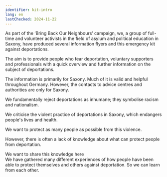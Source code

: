 ```yaml
---
identifier: kit-intro
lang: en
lastChecked: 2024-11-22
---
```


As part of the ‘Bring Back Our Neighbours’ campaign, we, a group of full-time and volunteer activists in the field of asylum and political education in Saxony, have produced several information flyers and this emergency kit against deportations.

The aim is to provide people who fear deportation, voluntary supporters and professionals with a quick overview and further information on the subject of deportations.

The information is primarily for Saxony. Much of it is valid and helpful throughout Germany. However, the contacts to advice centres and authorities are only for Saxony.

We fundamentally reject deportations as inhumane; they symbolise racism and nationalism.

We criticise the violent practice of deportations in Saxony, which endangers people's lives and health.

We want to protect as many people as possible from this violence.

However, there is often a lack of knowledge about what can protect people from deportation.

We want to share this knowledge here  
We have gathered many different experiences of how people have been able to protect themselves and others against deportation. So we can learn from each other.

<Block identifier="organise-wcu" />
